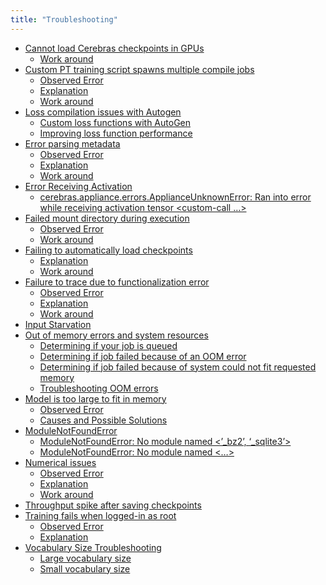 ```yaml
---
title: "Troubleshooting"
---
```

* [Cannot load Cerebras checkpoints in GPUs](load_ckpt_gpu.html)
    * [Work around](load_ckpt_gpu.html#work-around)
* [Custom PT training script spawns multiple compile jobs](PT_training_script.html)
    * [Observed Error](PT_training_script.html#observed-error)
    * [Explanation](PT_training_script.html#explanation)
    * [Work around](PT_training_script.html#work-around)
* [Loss compilation issues with Autogen](autogen.html)
    * [Custom loss functions with AutoGen](autogen.html#custom-loss-functions-with-autogen)
    * [Improving loss function performance](autogen.html#improving-loss-function-performance)
* [Error parsing metadata](spurious.html)
    * [Observed Error](spurious.html#observed-error)
    * [Explanation](spurious.html#explanation)
    * [Work around](spurious.html#work-around)
* [Error Receiving Activation](error_receiving_activations.html)
    * [cerebras.appliance.errors.ApplianceUnknownError: Ran into error while receiving activation tensor &lt;custom-call …&gt;](error_receiving_activations.html#cerebras-appliance-errors-applianceunknownerror-ran-into-error-while-receiving-activation-tensor-custom-call)
* [Failed mount directory during execution](failed_mount_dirs.html)
    * [Observed Error](failed_mount_dirs.html#observed-error)
    * [Work around](failed_mount_dirs.html#work-around)
* [Failing to automatically load checkpoints](load_checkpoint.html)
    * [Explanation](load_checkpoint.html#explanation)
    * [Work around](load_checkpoint.html#work-around)
* [Failure to trace due to functionalization error](functionalization.html)
    * [Observed Error](functionalization.html#observed-error)
    * [Explanation](functionalization.html#explanation)
    * [Work around](functionalization.html#work-around)
* [Input Starvation](input_starvation.html)
* [Out of memory errors and system resources](OOM_error.html)
    * [Determining if your job is queued](OOM_error.html#determining-if-your-job-is-queued)
    * [Determining if job failed because of an OOM error](OOM_error.html#determining-if-job-failed-because-of-an-oom-error)
    * [Determining if job failed because of system could not fit requested memory](OOM_error.html#determining-if-job-failed-because-of-system-could-not-fit-requested-memory)
    * [Troubleshooting OOM errors](OOM_error.html#troubleshooting-oom-errors)
* [Model is too large to fit in memory](stack_model_too_large.html)
    * [Observed Error](stack_model_too_large.html#observed-error)
    * [Causes and Possible Solutions](stack_model_too_large.html#causes-and-possible-solutions)
* [ModuleNotFoundError](module_not_found.html)
    * [ModuleNotFoundError: No module named &lt;’\_bz2’, ‘\_sqlite3’&gt;](module_not_found.html#modulenotfounderror-no-module-named-bz2-sqlite3)
    * [ModuleNotFoundError: No module named &lt;…&gt;](module_not_found.html#modulenotfounderror-no-module-named)
* [Numerical issues](numeric_issues.html)
    * [Observed Error](numeric_issues.html#observed-error)
    * [Explanation](numeric_issues.html#explanation)
    * [Work around](numeric_issues.html#work-around)
* [Throughput spike after saving checkpoints](global_rate.html)
* [Training fails when logged-in as root](not_root_user.html)
    * [Observed Error](not_root_user.html#observed-error)
    * [Explanation](not_root_user.html#explanation)
* [Vocabulary Size Troubleshooting](vocab_size.html)
    * [Large vocabulary size](vocab_size.html#large-vocabulary-size)
    * [Small vocabulary size](vocab_size.html#small-vocabulary-size)

